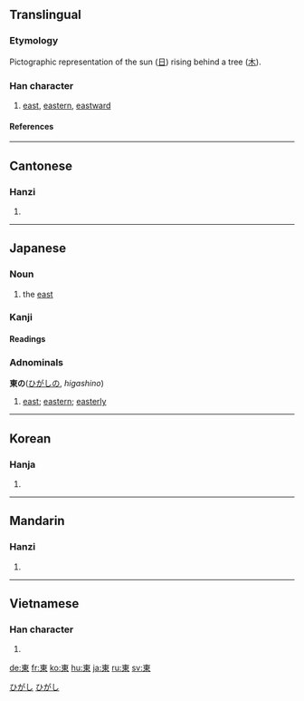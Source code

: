 {{see|东}}<!-- may be replaced by zh-forms -->

==Translingual==
{{Han stroke| The top-most horizontal stroke is done, from left to right.  The left-most vertical stroke is done, from top to bottom.  The horizontal line that's second from the top and the right-most vertical line are done in one stroke, from top-left to bottom-right.  The horizontal line in the middle of the 'box' is done, from left to right.  The bottom-most horizontal line is done, from left to right.  The middle vertical line is done, from top to bottom.  The diagonal line on the left is done, from top-right to bottom-left.  The diagonal line on the right is done, from top-left to bottom-right.}}
===Etymology===
Pictographic representation of the sun ([[日]]) rising behind a tree ([[木]]).
===Han character===
{{Han char|rn=75|rad=木|as=04|sn=8|four=5090<sub>6</sub>|canj=木田 (DW)}}
# [[east]], [[eastern]], [[eastward]]
====References====
{{Han ref|kx=0513.120|dkj=14499|dj=0899.080|hdz=21165.040|uh=6771|ud=26481|bh=AA46|bd=43590}}
----
==Cantonese==
===Hanzi===
{{yue-hanzi|jyut=|y=[[dung1]]}}
# {{defn|Cantonese}}
----
== Japanese ==
[[Category:1000_Japanese_basic_words|ひがし]]

===Noun===
{{ja-noun|k|hira=ひがし|rom=higashi}}
# the [[east]]

===Kanji===
{{ja-kanji|grade=2|rs=木04}}
====Readings====
{{ja-readings|on=[[とう]] (tō)|kun=[[ひがし]] (higashi), [[あずま]] (azuma)}}

=== Adnominals ===
'''東の'''([[ひがし]]の, ''higashino'')
# [[east]]; [[eastern]]; [[easterly]]
[[Category:Japanese adnominals|ひがし]]
----

==Korean==
===Hanja===
{{ko-hanja|hangeul=동|eumhun=|rv=dong|mr=tong|y=tong}}
# {{defn|Korean}}
----
==Mandarin==
===Hanzi===
{{cmn-hanzi|sim=东|pin=[[dōng]] ([[dong1]])|wg=tung<sup>1</sup>}}
# {{defn|Mandarin}}
----
==Vietnamese==
===Han character===
{{vi-hantu|đông <!--hốc-->}}
# {{defn|Vietnamese}}

[[de:東]]
[[fr:東]]
[[ko:東]]
[[hu:東]]
[[ja:東]]
[[ru:東]]
[[sv:東]]
